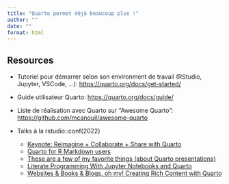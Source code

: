 ```yaml
---
title: "Quarto permet déjà beaucoup plus !"
author: ""
date: ""
format: html
---
```


## Resources

-   Tutoriel pour démarrer selon son environment de travail (RStudio, Jupyter, VSCode, ...): <https://quarto.org/docs/get-started/>

-   Guide utilisateur Quarto: <https://quarto.org/docs/guide/>

-   Liste de réalisation avec Quarto sur "Awesome Quarto": <https://github.com/mcanouil/awesome-quarto>

-   Talks à la rstudio::conf(2022)

    -   [Keynote: Reimagine + Collaborate + Share with Quarto](https://www.rstudio.com/conference/2022/keynotes/collaborate-with-quarto/)
    -   [Quarto for R Markdown users](https://www.rstudio.com/conference/2022/talks/quarto-for-rmarkdown-users/)
    -   [These are a few of my favorite things (about Quarto presentations)](https://www.rstudio.com/conference/2022/talks/my-favorite-things-quarto-presentations/)
    -   [Literate Programming With Jupyter Notebooks and Quarto](https://www.rstudio.com/conference/2022/talks/literate-programming-quarto/)
    -   [Websites & Books & Blogs, oh my! Creating Rich Content with Quarto](https://www.rstudio.com/conference/2022/talks/sessions/quarto-deep-dive/websites-books-blogs-quarto/)

